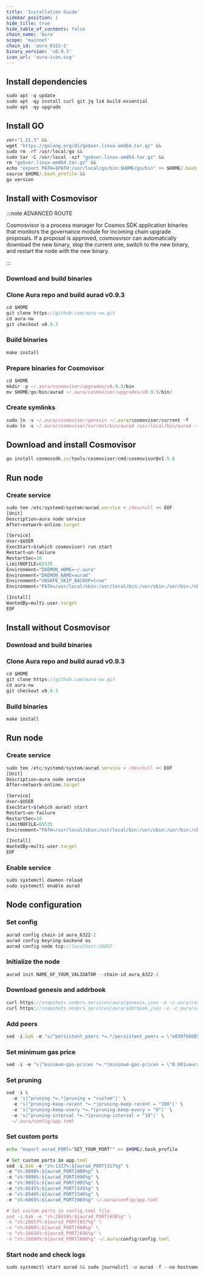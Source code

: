 ```yaml
---
title: 'Installation Guide'
sidebar_position: 1
hide_title: true
hide_table_of_contents: false
chain_name: 'Aura'
scope: 'mainnet'
chain_id: 'aura_6322-2'
binary_version: 'v0.9.3'
icon_url: 'aura-icon.svg'
---
```



<PageTitle
  iconUrl="img/aura-icon.svg"
  title="Aura Installation Guide"
  chainId="aura_6322-2"
  version="v0.9.3"
/>

## Install dependencies

```js
sudo apt -q update
sudo apt -qy install curl git jq lz4 build-essential
sudo apt -qy upgrade
```

## Install GO

```js
ver="1.21.3" &&
wget "https://golang.org/dl/go$ver.linux-amd64.tar.gz" &&
sudo rm -rf /usr/local/go &&
sudo tar -C /usr/local -xzf "go$ver.linux-amd64.tar.gz" &&
rm "go$ver.linux-amd64.tar.gz" &&
echo "export PATH=$PATH:/usr/local/go/bin:$HOME/go/bin" >> $HOME/.bash_profile &&
source $HOME/.bash_profile &&
go version
```

## Install with Cosmovisor

:::note ADVANCED ROUTE

Cosmosvisor is a process manager for Cosmos SDK application binaries that monitors the governance module for incoming chain upgrade proposals. If a proposal is approved, cosmosvisor can automatically download the new binary, stop the current one, switch to the new binary, and restart the node with the new binary.

:::

### Download and build binaries

### Clone Aura repo and build aurad v0.9.3

```js
cd $HOME
git clone https://github.com/aura-nw.git
cd aura-nw
git checkout v0.9.3
```

### Build binaries

```js
make install
```

### Prepare binaries for Cosmovisor

```js
cd $HOME
mkdir -p ~/.aura/cosmovisor/upgrades/v0.9.3/bin
mv $HOME/go/bin/aurad ~/.aura/cosmovisor/upgrades/v0.9.3/bin/
```

### Create symlinks

```js
sudo ln -s ~/.aura/cosmovisor/genesis ~/.aura/cosmovisor/current -f
sudo ln -s ~/.aura/cosmovisor/current/bin/aurad /usr/local/bin/aurad -f
```

## Download and install Cosmovisor

```js
go install cosmossdk.io/tools/cosmovisor/cmd/cosmovisor@v1.5.0
```

## Run node

### Create service

```js
sudo tee /etc/systemd/system/aurad.service > /dev/null << EOF
[Unit]
Description=aura node service
After=network-online.target

[Service]
User=$USER
ExecStart=$(which cosmovisor) run start
Restart=on-failure
RestartSec=10
LimitNOFILE=65535
Environment="DAEMON_HOME=~/.aura"
Environment="DAEMON_NAME=aurad"
Environment="UNSAFE_SKIP_BACKUP=true"
Environment="PATH=/usr/local/sbin:/usr/local/bin:/usr/sbin:/usr/bin:/sbin:/bin:/usr/games:/usr/local/games:/snap/bin:~/.aura/cosmovisor/current/bin"

[Install]
WantedBy=multi-user.target
EOF
```

## Install without Cosmovisor

### Download and build binaries

### Clone Aura repo and build aurad v0.9.3

```js
cd $HOME
git clone https://github.com/aura-nw.git
cd aura-nw
git checkout v0.9.3
```

### Build binaries

```js
make install
```

## Run node

### Create service

```js
sudo tee /etc/systemd/system/aurad.service > /dev/null << EOF
[Unit]
Description=aura node service
After=network-online.target

[Service]
User=$USER
ExecStart=$(which aurad) start
Restart=on-failure
RestartSec=10
LimitNOFILE=65535
Environment="PATH=/usr/local/sbin:/usr/local/bin:/usr/sbin:/usr/bin:/sbin:/bin:/usr/games:/usr/local/games:/snap/bin"

[Install]
WantedBy=multi-user.target
EOF
```

### Enable service

```js
sudo systemctl daemon-reload
sudo systemctl enable aurad
```

## Node configuration

### Set config

```js
aurad config chain-id aura_6322-2
aurad config keyring-backend os
aurad config node tcp://localhost:26657
```

### Initialize the node

```js
aurad init NAME_OF_YOUR_VALIDATOR --chain-id aura_6322-2
```

### Download genesis and addrbook

```js
curl https://snapshots.noders.services/aura/genesis.json -o ~/.aura/config/genesis.json
curl https://snapshots.noders.services/aura/addrbook.json -o ~/.aura/config/addrbook.json
```

### Add peers

```js
sed -i.bak -e "s/^persistent_peers *=.*/persistent_peers = \"e038fb068587bfe9b67e23df287aabad352577d9@aura-rpc.noders.services:21756\"/" ~/.aura/config/config.toml
```

### Set minimum gas price

```js
sed -i -e "s|^minimum-gas-prices *=.*|minimum-gas-prices = \"0.001uaura\"|" ~/.aura/config/app.toml
```

### Set pruning

```js
sed -i \
  -e 's|^pruning *=.*|pruning = "custom"|' \
  -e 's|^pruning-keep-recent *=.*|pruning-keep-recent = "100"|' \
  -e 's|^pruning-keep-every *=.*|pruning-keep-every = "0"|' \
  -e 's|^pruning-interval *=.*|pruning-interval = "19"|' \
  ~/.aura/config/app.toml
```

### Set custom ports

```bash
echo "export aurad_PORT="SET_YOUR_PORT"" >> $HOME/.bash_profile
```

```js
# Set custom ports in app.toml
sed -i.bak -e "s%:1317%:${aurad_PORT}317%g" \
-e "s%:8080%:${aurad_PORT}080%g" \
-e "s%:9090%:${aurad_PORT}090%g" \
-e "s%:9091%:${aurad_PORT}091%g" \
-e "s%:8545%:${aurad_PORT}545%g" \
-e "s%:8546%:${aurad_PORT}546%g" \
-e "s%:6065%:${aurad_PORT}065%g" ~/.aura/config/app.toml

# Set custom ports in config.toml file
sed -i.bak -e "s%:26658%:${aurad_PORT}658%g" \
-e "s%:26657%:${aurad_PORT}657%g" \
-e "s%:6060%:${aurad_PORT}060%g" \
-e "s%:26656%:${aurad_PORT}656%g" \
-e "s%:26660%:${aurad_PORT}660%g" ~/.aura/config/config.toml
```

### Start node and check logs

```js
sudo systemctl start aurad && sudo journalctl -u aurad -f --no-hostname -o cat
```
